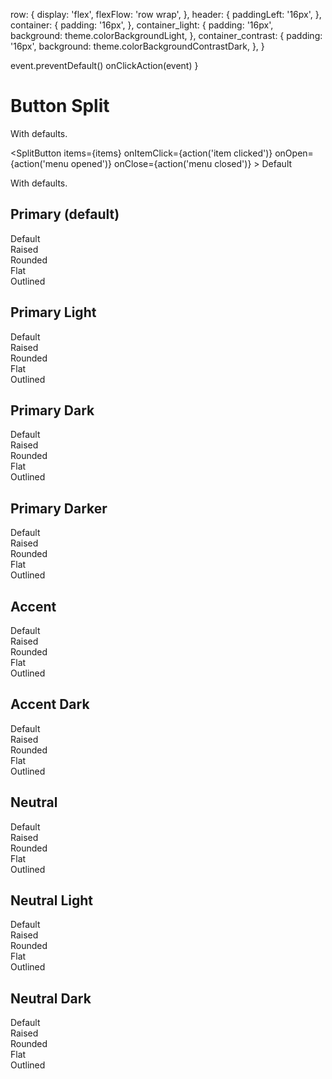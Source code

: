 



  row: {
    display: 'flex',
    flexFlow: 'row wrap',
  },
  header: {
    paddingLeft: '16px',
  },
  container: {
    padding: '16px',
  },
  container_light: {
    padding: '16px',
    background: theme.colorBackgroundLight,
  },
  container_contrast: {
    padding: '16px',
    background: theme.colorBackgroundContrastDark,
  },
}


  event.preventDefault()
  onClickAction(event)
}

<Meta title="core|Form Controls/Button Split" component={SplitButton} />

# Button Split

With defaults.
<Preview>
  <Story name="with defaults">
    <div style={styles.row}>
      <div style={styles.container}>
        <SplitButton
          items={items}
          onItemClick={action('item clicked')}
          onOpen={action('menu opened')}
          onClose={action('menu closed')}
        >
          Default
        </SplitButton>
      </div>
    </div>
  </Story>
</Preview>

With defaults.
<Story name="with styles">
  <div>
    <h2 style={styles.header}>Primary (default)</h2>
    <div style={styles.row}>
      <div style={styles.container}>
        <SplitButton items={items} onItemClick={action('item clicked')}>
          <ProfileIcon /> Default
        </SplitButton>
      </div>
      <div style={styles.container}>
        <SplitButton items={items} onItemClick={action('item clicked')} raised>
          <ProfileIcon /> Raised
        </SplitButton>
      </div>
      <div style={styles.container}>
        <SplitButton items={items} onItemClick={action('item clicked')} rounded>
          <ProfileIcon /> Rounded
        </SplitButton>
      </div>
      <div style={styles.container_light}>
        <SplitButton items={items} onItemClick={action('item clicked')} flat>
          <ProfileIcon /> Flat
        </SplitButton>
      </div>
      <div style={styles.container_light}>
        <SplitButton items={items} onItemClick={action('item clicked')} rounded outlined>
          <ProfileIcon /> Outlined
        </SplitButton>
      </div>
    </div>
    <h2 style={styles.header}>Primary Light</h2>
    <div style={styles.row}>
      <div style={styles.container}>
        <SplitButton items={items} onItemClick={action('item clicked')} color="primaryLight">
          <ProfileIcon /> Default
        </SplitButton>
      </div>
      <div style={styles.container}>
        <SplitButton
          items={items}
          onItemClick={action('item clicked')}
          color="primaryLight"
          raised
        >
          <ProfileIcon /> Raised
        </SplitButton>
      </div>
      <div style={styles.container}>
        <SplitButton
          items={items}
          onItemClick={action('item clicked')}
          color="primaryLight"
          rounded
        >
          <ProfileIcon /> Rounded
        </SplitButton>
      </div>
      <div style={styles.container_contrast}>
        <SplitButton
          items={items}
          onItemClick={action('item clicked')}
          color="primaryLight"
          flat
        >
          <ProfileIcon /> Flat
        </SplitButton>
      </div>
      <div style={styles.container_contrast}>
        <SplitButton
          items={items}
          onItemClick={action('item clicked')}
          color="primaryLight"
          rounded
          outlined
        >
          <ProfileIcon /> Outlined
        </SplitButton>
      </div>
    </div>
    <h2 style={styles.header}>Primary Dark</h2>
    <div style={styles.row}>
      <div style={styles.container}>
        <SplitButton items={items} onItemClick={action('item clicked')} color="primaryDark">
          <ProfileIcon /> Default
        </SplitButton>
      </div>
      <div style={styles.container}>
        <SplitButton
          items={items}
          onItemClick={action('item clicked')}
          color="primaryDark"
          raised
        >
          <ProfileIcon /> Raised
        </SplitButton>
      </div>
      <div style={styles.container}>
        <SplitButton
          items={items}
          onItemClick={action('item clicked')}
          color="primaryDark"
          rounded
        >
          <ProfileIcon /> Rounded
        </SplitButton>
      </div>
      <div style={styles.container}>
        <SplitButton
          items={items}
          onItemClick={action('item clicked')}
          color="primaryDark"
          flat
        >
          <ProfileIcon /> Flat
        </SplitButton>
      </div>
      <div style={styles.container}>
        <SplitButton
          items={items}
          onItemClick={action('item clicked')}
          color="primaryDark"
          rounded
          outlined
        >
          <ProfileIcon /> Outlined
        </SplitButton>
      </div>
    </div>
    <h2 style={styles.header}>Primary Darker</h2>
    <div style={styles.row}>
      <div style={styles.container}>
        <SplitButton items={items} onItemClick={action('item clicked')} color="primaryDarker">
          <ProfileIcon /> Default
        </SplitButton>
      </div>
      <div style={styles.container}>
        <SplitButton
          items={items}
          onItemClick={action('item clicked')}
          color="primaryDarker"
          raised
        >
          <ProfileIcon /> Raised
        </SplitButton>
      </div>
      <div style={styles.container}>
        <SplitButton
          items={items}
          onItemClick={action('item clicked')}
          color="primaryDarker"
          rounded
        >
          <ProfileIcon /> Rounded
        </SplitButton>
      </div>
      <div style={styles.container}>
        <SplitButton
          items={items}
          onItemClick={action('item clicked')}
          color="primaryDarker"
          flat
        >
          <ProfileIcon /> Flat
        </SplitButton>
      </div>
      <div style={styles.container}>
        <SplitButton
          items={items}
          onItemClick={action('item clicked')}
          color="primaryDarker"
          rounded
          outlined
        >
          <ProfileIcon /> Outlined
        </SplitButton>
      </div>
    </div>
    <h2 style={styles.header}>Accent</h2>
    <div style={styles.row}>
      <div style={styles.container}>
        <SplitButton items={items} onItemClick={action('item clicked')} color="accent">
          <ProfileIcon /> Default
        </SplitButton>
      </div>
      <div style={styles.container}>
        <SplitButton items={items} onItemClick={action('item clicked')} color="accent" raised>
          <ProfileIcon /> Raised
        </SplitButton>
      </div>
      <div style={styles.container}>
        <SplitButton items={items} onItemClick={action('item clicked')} color="accent" rounded>
          <ProfileIcon /> Rounded
        </SplitButton>
      </div>
      <div style={styles.container_light}>
        <SplitButton items={items} onItemClick={action('item clicked')} color="accent" flat>
          <ProfileIcon /> Flat
        </SplitButton>
      </div>
      <div style={styles.container_light}>
        <SplitButton
          items={items}
          onItemClick={action('item clicked')}
          color="accent"
          rounded
          outlined
        >
          <ProfileIcon /> Outlined
        </SplitButton>
      </div>
    </div>
    <h2 style={styles.header}>Accent Dark</h2>
    <div style={styles.row}>
      <div style={styles.container}>
        <SplitButton items={items} onItemClick={action('item clicked')} color="accentDark">
          <ProfileIcon /> Default
        </SplitButton>
      </div>
      <div style={styles.container}>
        <SplitButton
          items={items}
          onItemClick={action('item clicked')}
          color="accentDark"
          raised
        >
          <ProfileIcon /> Raised
        </SplitButton>
      </div>
      <div style={styles.container}>
        <SplitButton
          items={items}
          onItemClick={action('item clicked')}
          color="accentDark"
          rounded
        >
          <ProfileIcon /> Rounded
        </SplitButton>
      </div>
      <div style={styles.container}>
        <SplitButton items={items} onItemClick={action('item clicked')} color="accentDark" flat>
          <ProfileIcon /> Flat
        </SplitButton>
      </div>
      <div style={styles.container}>
        <SplitButton
          items={items}
          onItemClick={action('item clicked')}
          color="accentDark"
          rounded
          outlined
        >
          <ProfileIcon /> Outlined
        </SplitButton>
      </div>
    </div>
    <h2 style={styles.header}>Neutral</h2>
    <div style={styles.row}>
      <div style={styles.container}>
        <SplitButton items={items} onItemClick={action('item clicked')} color="neutral">
          <ProfileIcon /> Default
        </SplitButton>
      </div>
      <div style={styles.container}>
        <SplitButton items={items} onItemClick={action('item clicked')} color="neutral" raised>
          <ProfileIcon /> Raised
        </SplitButton>
      </div>
      <div style={styles.container}>
        <SplitButton items={items} onItemClick={action('item clicked')} color="neutral" rounded>
          <ProfileIcon /> Rounded
        </SplitButton>
      </div>
      <div style={styles.container_light}>
        <SplitButton items={items} onItemClick={action('item clicked')} color="neutral" flat>
          <ProfileIcon /> Flat
        </SplitButton>
      </div>
      <div style={styles.container_light}>
        <SplitButton
          items={items}
          onItemClick={action('item clicked')}
          color="neutral"
          rounded
          outlined
        >
          <ProfileIcon /> Outlined
        </SplitButton>
      </div>
    </div>
    <h2 style={styles.header}>Neutral Light</h2>
    <div style={styles.row}>
      <div style={styles.container}>
        <SplitButton items={items} onItemClick={action('item clicked')} color="neutralLight">
          <ProfileIcon /> Default
        </SplitButton>
      </div>
      <div style={styles.container}>
        <SplitButton
          items={items}
          onItemClick={action('item clicked')}
          color="neutralLight"
          raised
        >
          <ProfileIcon /> Raised
        </SplitButton>
      </div>
      <div style={styles.container}>
        <SplitButton
          items={items}
          onItemClick={action('item clicked')}
          color="neutralLight"
          rounded
        >
          <ProfileIcon /> Rounded
        </SplitButton>
      </div>
      <div style={styles.container_contrast}>
        <SplitButton
          items={items}
          onItemClick={action('item clicked')}
          color="neutralLight"
          flat
        >
          <ProfileIcon /> Flat
        </SplitButton>
      </div>
      <div style={styles.container_contrast}>
        <SplitButton
          items={items}
          onItemClick={action('item clicked')}
          color="neutralLight"
          rounded
          outlined
        >
          <ProfileIcon /> Outlined
        </SplitButton>
      </div>
    </div>
    <h2 style={styles.header}>Neutral Dark</h2>
    <div style={styles.row}>
      <div style={styles.container}>
        <SplitButton items={items} onItemClick={action('item clicked')} color="neutralDark">
          <ProfileIcon /> Default
        </SplitButton>
      </div>
      <div style={styles.container}>
        <SplitButton
          items={items}
          onItemClick={action('item clicked')}
          color="neutralDark"
          raised
        >
          <ProfileIcon /> Raised
        </SplitButton>
      </div>
      <div style={styles.container}>
        <SplitButton
          items={items}
          onItemClick={action('item clicked')}
          color="neutralDark"
          rounded
        >
          <ProfileIcon /> Rounded
        </SplitButton>
      </div>
      <div style={styles.container}>
        <SplitButton
          items={items}
          onItemClick={action('item clicked')}
          color="neutralDark"
          flat
        >
          <ProfileIcon /> Flat
        </SplitButton>
      </div>
      <div style={styles.container}>
        <SplitButton
          items={items}
          onItemClick={action('item clicked')}
          color="neutralDark"
          rounded
          outlined
        >
          <ProfileIcon /> Outlined
        </SplitButton>
      </div>
    </div>
  </div>
</Story>

<Preview>
  <Story name="foo">
    <div style={styles.row}>
        <div style={styles.container}>
          <SplitButton items={items} onItemClick={action('item clicked')}>
            <ProfileIcon />
          </SplitButton>
        </div>
        <div style={styles.container}>
          <SplitButton items={items} onItemClick={action('item clicked')} raised>
            <ProfileIcon />
          </SplitButton>
        </div>
        <div style={styles.container}>
          <SplitButton items={items} onItemClick={action('item clicked')} rounded>
            <ProfileIcon />
          </SplitButton>
        </div>
        <div style={styles.container}>
          <SplitButton items={items} onItemClick={action('item clicked')} flat>
            <ProfileIcon />
          </SplitButton>
        </div>
        <div style={styles.container}>
          <SplitButton items={items} onItemClick={action('item clicked')} outlined>
            <ProfileIcon />
          </SplitButton>
        </div>
        <div style={styles.container}>
          <SplitButton items={items} onItemClick={action('item clicked')} rounded outlined>
            <ProfileIcon />
          </SplitButton>
        </div>
      </div>
    </Story>
  </Preview>


